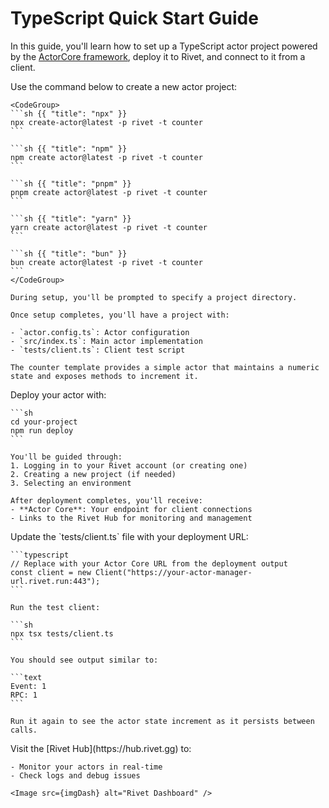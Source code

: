 
# TypeScript Quick Start Guide

In this guide, you'll learn how to set up a TypeScript actor project powered by the <a href="https://actorcore.org" target="_blank">ActorCore framework</a>, deploy it to Rivet, and connect to it from a client.

<Steps>
  <Step title="Create and explore your project">
    Use the command below to create a new actor project:

    <CodeGroup>
    ```sh {{ "title": "npx" }}
    npx create-actor@latest -p rivet -t counter
    ```

    ```sh {{ "title": "npm" }}
    npm create actor@latest -p rivet -t counter
    ```

    ```sh {{ "title": "pnpm" }}
    pnpm create actor@latest -p rivet -t counter
    ```

    ```sh {{ "title": "yarn" }}
    yarn create actor@latest -p rivet -t counter
    ```

    ```sh {{ "title": "bun" }}
    bun create actor@latest -p rivet -t counter
    ```
    </CodeGroup>

    During setup, you'll be prompted to specify a project directory.

    Once setup completes, you'll have a project with:

    - `actor.config.ts`: Actor configuration 
    - `src/index.ts`: Main actor implementation
    - `tests/client.ts`: Client test script
    
    The counter template provides a simple actor that maintains a numeric state and exposes methods to increment it.
  </Step>

  <Step title="Deploy to Rivet">
    Deploy your actor with:

    ```sh
    cd your-project
    npm run deploy
    ```

    You'll be guided through:
    1. Logging in to your Rivet account (or creating one)
    2. Creating a new project (if needed)
    3. Selecting an environment 

    After deployment completes, you'll receive:
    - **Actor Core**: Your endpoint for client connections
    - Links to the Rivet Hub for monitoring and management
  </Step>

  <Step title="Connect to your actor">
    Update the `tests/client.ts` file with your deployment URL:

    ```typescript
    // Replace with your Actor Core URL from the deployment output
    const client = new Client("https://your-actor-manager-url.rivet.run:443");
    ```

    Run the test client:

    ```sh
    npx tsx tests/client.ts
    ```

    You should see output similar to:

    ```text
    Event: 1
    RPC: 1
    ```

    Run it again to see the actor state increment as it persists between calls.
  </Step>

  <Step title="Monitor your deployment">
    Visit the [Rivet Hub](https://hub.rivet.gg) to:
    
    - Monitor your actors in real-time
    - Check logs and debug issues

	<Image src={imgDash} alt="Rivet Dashboard" />
  </Step>
</Steps>

